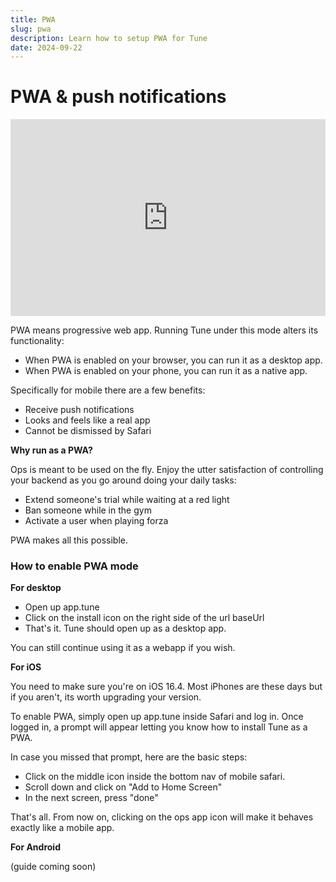 ```yaml
---
title: PWA
slug: pwa
description: Learn how to setup PWA for Tune
date: 2024-09-22
---
```



# PWA & push notifications


<iframe width="100%" height="315" src="https://www.youtube.com/embed/R4lbQNsGPfg" title="Tune setup using Docker image" frameborder="0" allow="accelerometer; autoplay; clipboard-write; encrypted-media; gyroscope; picture-in-picture; web-share" referrerpolicy="strict-origin-when-cross-origin" allowfullscreen></iframe>

PWA means progressive web app. Running Tune under this mode alters its functionality:

- When PWA is enabled on your browser, you can run it as a desktop app.
- When PWA is enabled on your phone, you can run it as a native app.

Specifically for mobile there are a few benefits:

- Receive push notifications
- Looks and feels like a real app
- Cannot be dismissed by Safari

**Why run as a PWA?**

Ops is meant to be used on the fly. Enjoy the utter satisfaction of controlling your backend as you go around doing your daily tasks:

- Extend someone's trial while waiting at a red light
- Ban someone while in the gym
- Activate a user when playing forza

PWA makes all this possible.

### How to enable PWA mode

**For desktop**

- Open up app.tune
- Click on the install icon on the right side of the url baseUrl
- That's it. Tune should open up as a desktop app.

You can still continue using it as a webapp if you wish.

**For iOS**

You need to make sure you're on iOS 16.4. Most iPhones are these days but if you aren't, its worth upgrading your version.

To enable PWA, simply open up app.tune inside Safari and log in. Once logged in, a prompt will appear letting you know how to install Tune as a PWA.

In case you missed that prompt, here are the basic steps:

- Click on the middle icon inside the bottom nav of mobile safari.
- Scroll down and click on "Add to Home Screen"
- In the next screen, press "done"

That's all. From now on, clicking on the ops app icon will make it behaves exactly like a mobile app.

**For Android**

(guide coming soon)